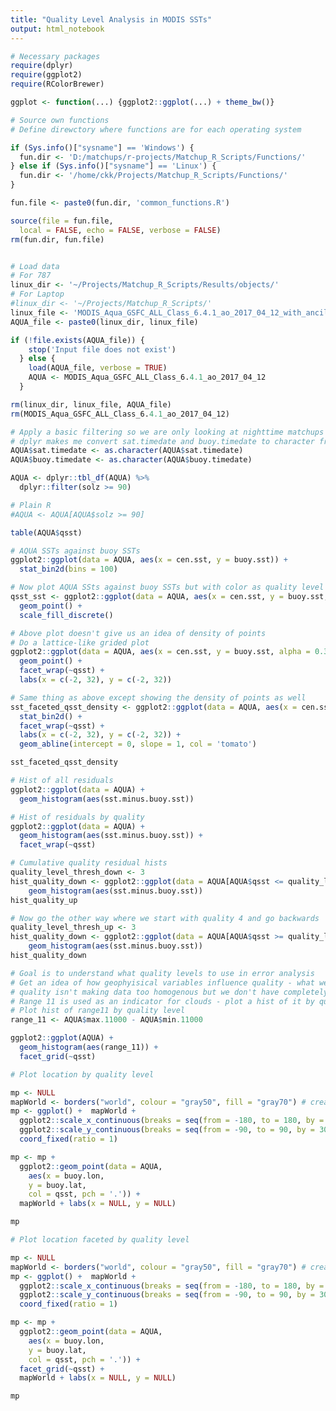 ```yaml
---
title: "Quality Level Analysis in MODIS SSTs"
output: html_notebook
---
```


```r
# Necessary packages
require(dplyr)
require(ggplot2)
require(RColorBrewer)

ggplot <- function(...) {ggplot2::ggplot(...) + theme_bw()}

# Source own functions
# Define direwctory where functions are for each operating system

if (Sys.info()["sysname"] == 'Windows') {
  fun.dir <- 'D:/matchups/r-projects/Matchup_R_Scripts/Functions/'
} else if (Sys.info()["sysname"] == 'Linux') {
  fun.dir <- '/home/ckk/Projects/Matchup_R_Scripts/Functions/'
}

fun.file <- paste0(fun.dir, 'common_functions.R')

source(file = fun.file,
  local = FALSE, echo = FALSE, verbose = FALSE)
rm(fun.dir, fun.file)


# Load data
# For 787
linux_dir <- '~/Projects/Matchup_R_Scripts/Results/objects/'
# For Laptop
#linux_dir <- '~/Projects/Matchup_R_Scripts/'
linux_file <- 'MODIS_Aqua_GSFC_ALL_Class_6.4.1_ao_2017_04_12_with_ancillary.Rdata'
AQUA_file <- paste0(linux_dir, linux_file)

if (!file.exists(AQUA_file)) {
    stop('Input file does not exist')
  } else {
    load(AQUA_file, verbose = TRUE)
    AQUA <- MODIS_Aqua_GSFC_ALL_Class_6.4.1_ao_2017_04_12
  }

rm(linux_dir, linux_file, AQUA_file)
rm(MODIS_Aqua_GSFC_ALL_Class_6.4.1_ao_2017_04_12)
```

```r
# Apply a basic filtering so we are only looking at nighttime matchups - same ones we will use in error analysis
# dplyr makes me convert sat.timedate and buoy.timedate to character from posixct - can we get around this?
AQUA$sat.timedate <- as.character(AQUA$sat.timedate)
AQUA$buoy.timedate <- as.character(AQUA$buoy.timedate)

AQUA <- dplyr::tbl_df(AQUA) %>%
  dplyr::filter(solz >= 90)

# Plain R
#AQUA <- AQUA[AQUA$solz >= 90]
```


```r
table(AQUA$qsst)
```

```r
# AQUA SSTs against buoy SSTs
ggplot2::ggplot(data = AQUA, aes(x = cen.sst, y = buoy.sst)) +
  stat_bin2d(bins = 100)
```

```r
# Now plot AQUA SSts against buoy SSTs but with color as quality level
qsst_sst <- ggplot2::ggplot(data = AQUA, aes(x = cen.sst, y = buoy.sst, col = qsst, alpha = 0.3, pch = '.')) +
  geom_point() +
  scale_fill_discrete()
```

```r
# Above plot doesn't give us an idea of density of points
# Do a lattice-like grided plot 
ggplot2::ggplot(data = AQUA, aes(x = cen.sst, y = buoy.sst, alpha = 0.3, pch = '.')) +
  geom_point() +
  facet_wrap(~qsst) +
  labs(x = c(-2, 32), y = c(-2, 32))
```

```r
# Same thing as above except showing the density of points as well
sst_faceted_qsst_density <- ggplot2::ggplot(data = AQUA, aes(x = cen.sst, y = buoy.sst, pch = '.')) +
  stat_bin2d() +
  facet_wrap(~qsst) +
  labs(x = c(-2, 32), y = c(-2, 32)) +
  geom_abline(intercept = 0, slope = 1, col = 'tomato')

sst_faceted_qsst_density
```



```r
# Hist of all residuals
ggplot2::ggplot(data = AQUA) +
  geom_histogram(aes(sst.minus.buoy.sst))
```

```r
# Hist of residuals by quality
ggplot2::ggplot(data = AQUA) +
  geom_histogram(aes(sst.minus.buoy.sst)) +
  facet_wrap(~qsst)
```

```r
# Cumulative quality residual hists
quality_level_thresh_down <- 3
hist_quality_down <- ggplot2::ggplot(data = AQUA[AQUA$qsst <= quality_level_thresh, ]) +
    geom_histogram(aes(sst.minus.buoy.sst))
hist_quality_up

```


```r
# Now go the other way where we start with quality 4 and go backwards
quality_level_thresh_up <- 3
hist_quality_down <- ggplot2::ggplot(data = AQUA[AQUA$qsst >= quality_level, ]) +
    geom_histogram(aes(sst.minus.buoy.sst))
hist_quality_down

```



```r
# Goal is to understand what quality levels to use in error analysis
# Get an idea of how geophyisical variables influence quality - what we should use so
# quality isn't making data too homogenous but we don't have completely uncontrolled data either
# Range 11 is used as an indicator for clouds - plot a hist of it by quality
# Plot hist of range11 by quality level
range_11 <- AQUA$max.11000 - AQUA$min.11000

ggplot2::ggplot(AQUA) +
  geom_histogram(aes(range_11)) +
  facet_grid(~qsst)
```

```r
# Plot location by quality level

mp <- NULL
mapWorld <- borders("world", colour = "gray50", fill = "gray70") # create a layer of borders
mp <- ggplot() +  mapWorld +
  ggplot2::scale_x_continuous(breaks = seq(from = -180, to = 180, by = 60)) +
  ggplot2::scale_y_continuous(breaks = seq(from = -90, to = 90, by = 30)) +
  coord_fixed(ratio = 1)

mp <- mp + 
  ggplot2::geom_point(data = AQUA,
    aes(x = buoy.lon, 
    y = buoy.lat,
    col = qsst, pch = '.')) +
  mapWorld + labs(x = NULL, y = NULL)

mp
```


```r
# Plot location faceted by quality level

mp <- NULL
mapWorld <- borders("world", colour = "gray50", fill = "gray70") # create a layer of borders
mp <- ggplot() +  mapWorld +
  ggplot2::scale_x_continuous(breaks = seq(from = -180, to = 180, by = 60)) +
  ggplot2::scale_y_continuous(breaks = seq(from = -90, to = 90, by = 30)) +
  coord_fixed(ratio = 1)

mp <- mp + 
  ggplot2::geom_point(data = AQUA,
    aes(x = buoy.lon, 
    y = buoy.lat,
    col = qsst, pch = '.')) +
  facet_grid(~qsst) +
  mapWorld + labs(x = NULL, y = NULL)

mp
```











